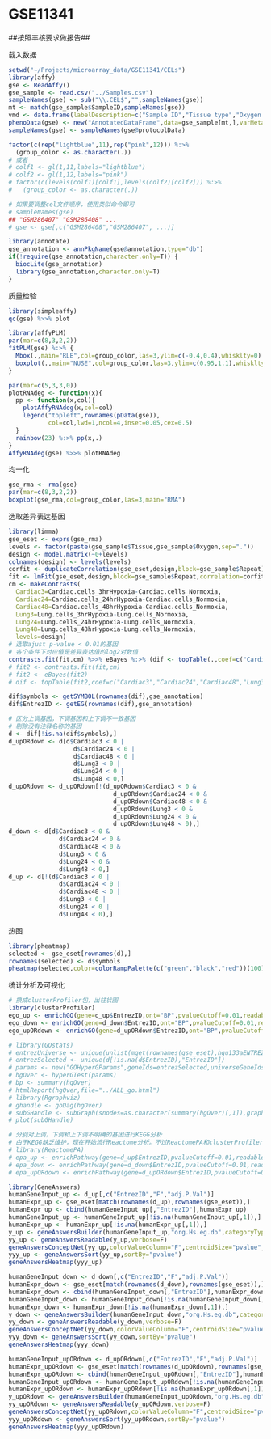 GSE11341
========================================================

##按照丰核要求做报告##

载入数据
```r
setwd("~/Projects/microarray_data/GSE11341/CELs")
library(affy)
gse <- ReadAffy()
gse_sample <- read.csv("../Samples.csv")
sampleNames(gse) <- sub("\\.CEL$","",sampleNames(gse))
mt <- match(gse_sample$SampleID,sampleNames(gse))
vmd <- data.frame(labelDescription=c("Sample ID","Tissue type","Oxygen status","Repeat times"))
phenoData(gse) <- new("AnnotatedDataFrame",data=gse_sample[mt,],varMetadata=vmd)
sampleNames(gse) <- sampleNames(gse@protocolData)

factor(c(rep("lightblue",11),rep("pink",12))) %:>% 
  (group_color <- as.character(.))
# 或者
# colf1 <- gl(1,11,labels="lightblue")
# colf2 <- gl(1,12,labels="pink")
# factor(c(levels(colf1)[colf1],levels(colf2)[colf2])) %:>% 
#   (group_color <- as.character(.))

# 如果要调整cel文件顺序，使用类似命令即可
# sampleNames(gse)
## "GSM286407" "GSM286408" ...
# gse <- gse[,c("GSM286408","GSM286407", ...)]

library(annotate)
gse_annotation <- annPkgName(gse@annotation,type="db")
if(!require(gse_annotation,character.only=T)) {
  biocLite(gse_annotation)
  library(gse_annotation,character.only=T)
}
```

质量检验

```r
library(simpleaffy)
qc(gse) %>>% plot

library(affyPLM)
par(mar=c(8,3,2,2))
fitPLM(gse) %:>% {
  Mbox(.,main="RLE",col=group_color,las=3,ylim=c(-0.4,0.4),whisklty=0)
  boxplot(.,main="NUSE",col=group_color,las=3,ylim=c(0.95,1.1),whisklty=0)
}

par(mar=c(5,3,3,0))
plotRNAdeg <- function(x){
  pp <- function(x,col){
    plotAffyRNAdeg(x,col=col)
    legend("topleft",rownames(pData(gse)),
           col=col,lwd=1,ncol=4,inset=0.05,cex=0.5)
  }
  rainbow(23) %:>% pp(x,.)
}
AffyRNAdeg(gse) %>>% plotRNAdeg
```

均一化

```r
gse_rma <- rma(gse)
par(mar=c(8,3,2,2))
boxplot(gse_rma,col=group_color,las=3,main="RMA")
```

选取差异表达基因

```r
library(limma)
gse_eset <- exprs(gse_rma)
levels <- factor(paste(gse_sample$Tissue,gse_sample$Oxygen,sep="."))
design <- model.matrix(~0+levels)
colnames(design) <- levels(levels)
corfit <- duplicateCorrelation(gse_eset,design,block=gse_sample$Repeat)
fit <- lmFit(gse_eset,design,block=gse_sample$Repeat,correlation=corfit$consensus.correlation)
cm <- makeContrasts(
  Cardiac3=Cardiac.cells_3hrHypoxia-Cardiac.cells_Normoxia,
  Cardiac24=Cardiac.cells_24hrHypoxia-Cardiac.cells_Normoxia,
  Cardiac48=Cardiac.cells_48hrHypoxia-Cardiac.cells_Normoxia,
  Lung3=Lung.cells_3hrHypoxia-Lung.cells_Normoxia,
  Lung24=Lung.cells_24hrHypoxia-Lung.cells_Normoxia,
  Lung48=Lung.cells_48hrHypoxia-Lung.cells_Normoxia,
  levels=design)
# 选取ajust p-value < 0.01的基因
# 各个条件下对应值是差异表达值的log2对数值
contrasts.fit(fit,cm) %>>% eBayes %:>% (dif <- topTable(.,coef=c("Cardiac3","Cardiac24","Cardiac48","Lung3","Lung24","Lung48"),number=335))
# fit2 <- contrasts.fit(fit,cm)
# fit2 <- eBayes(fit2)
# dif <- topTable(fit2,coef=c("Cardiac3","Cardiac24","Cardiac48","Lung3","Lung24","Lung48"),number=335)

dif$symbols <- getSYMBOL(rownames(dif),gse_annotation)
dif$EntrezID <- getEG(rownames(dif),gse_annotation)

# 区分上调基因，下调基因和上下调不一致基因
# 剔除没有注释名称的基因
d <- dif[!is.na(dif$symbols),]
d_upORdown <- d[d$Cardiac3 < 0 |
                  d$Cardiac24 < 0 |
                  d$Cardiac48 < 0 |
                  d$Lung3 < 0 |
                  d$Lung24 < 0 |
                  d$Lung48 < 0,]
d_upORdown <- d_upORdown[!(d_upORdown$Cardiac3 < 0 &
                             d_upORdown$Cardiac24 < 0 &
                             d_upORdown$Cardiac48 < 0 &
                             d_upORdown$Lung3 < 0 &
                             d_upORdown$Lung24 < 0 &
                             d_upORdown$Lung48 < 0),]
d_down <- d[d$Cardiac3 < 0 &
              d$Cardiac24 < 0 &
              d$Cardiac48 < 0 &
              d$Lung3 < 0 &
              d$Lung24 < 0 &
              d$Lung48 < 0,]
d_up <- d[!(d$Cardiac3 < 0 |
              d$Cardiac24 < 0 |
              d$Cardiac48 < 0 |
              d$Lung3 < 0 |
              d$Lung24 < 0 |
              d$Lung48 < 0),]
```

热图

```r
library(pheatmap)
selected <- gse_eset[rownames(d),]
rownames(selected) <- d$symbols
pheatmap(selected,color=colorRampPalette(c("green","black","red"))(100),border_color=NA)
```

统计分析及可视化

```r
# 换成clusterProfiler包，出柱状图
library(clusterProfiler)
ego_up <- enrichGO(gene=d_up$EntrezID,ont="BP",pvalueCutoff=0.01,readable=T)
ego_down <- enrichGO(gene=d_down$EntrezID,ont="BP",pvalueCutoff=0.01,readable=T)
ego_upORdown <- enrichGO(gene=d_upORdown$EntrezID,ont="BP",pvalueCutoff=0.01,readable=T)

# library(GOstats)
# entrezUniverse <- unique(unlist(mget(rownames(gse_eset),hgu133aENTREZID)))
# entrezSelected <- unique(d[!is.na(d$EntrezID),"EntrezID"])
# params <- new("GOHyperGParams",geneIds=entrezSelected,universeGeneIds=entrezUniverse,annotation=gse_annotation,ontology="BP",pvalueCutoff=0.001,conditional=F,testDirection="over")
# hgOver <- hyperGTest(params)
# bp <- summary(hgOver)
# htmlReport(hgOver,file="../ALL_go.html")
# library(Rgraphviz)
# ghandle <- goDag(hgOver)
# subGHandle <- subGraph(snodes=as.character(summary(hgOver)[,1]),graph=ghandle)
# plot(subGHandle)

# 分别对上调，下调和上下调不明确的基因进行KEGG分析
# 由于KEGG缺乏维护，现在开始流行Reactome分析。不过ReactomePA和clusterProfiler包分析enrichPathway和enrichKEGG结果数量明显少于GeneAnswers包，还有赖于未来的项目验证。
# library(ReactomePA)
# epa_up <- enrichPathway(gene=d_up$EntrezID,pvalueCutoff=0.01,readable=T)
# epa_down <- enrichPathway(gene=d_down$EntrezID,pvalueCutoff=0.01,readable=T)
# epa_upORdown <- enrichPathway(gene=d_upORdown$EntrezID,pvalueCutoff=0.01,readable=T)

library(GeneAnswers)
humanGeneInput_up <- d_up[,c("EntrezID","F","adj.P.Val")]
humanExpr_up <- gse_eset[match(rownames(d_up),rownames(gse_eset)),]
humanExpr_up <- cbind(humanGeneInput_up[,"EntrezID"],humanExpr_up)
humanGeneInput_up <- humanGeneInput_up[!is.na(humanGeneInput_up[,1]),]
humanExpr_up <- humanExpr_up[!is.na(humanExpr_up[,1]),]
y_up <- geneAnswersBuilder(humanGeneInput_up,"org.Hs.eg.db",categoryType="KEGG",testType="hyperG",pvalueT=0.01,geneExpressionProfile=humanExpr_up,verbose=F)
yy_up <- geneAnswersReadable(y_up,verbose=F)
geneAnswersConceptNet(yy_up,colorValueColumn="F",centroidSize="pvalue",output="interactive")
yyy_up <- geneAnswersSort(yy_up,sortBy="pvalue")
geneAnswersHeatmap(yyy_up)

humanGeneInput_down <- d_down[,c("EntrezID","F","adj.P.Val")]
humanExpr_down <- gse_eset[match(rownames(d_down),rownames(gse_eset)),]
humanExpr_down <- cbind(humanGeneInput_down[,"EntrezID"],humanExpr_down)
humanGeneInput_down <- humanGeneInput_down[!is.na(humanGeneInput_down[,1]),]
humanExpr_down <- humanExpr_down[!is.na(humanExpr_down[,1]),]
y_down <- geneAnswersBuilder(humanGeneInput_down,"org.Hs.eg.db",categoryType="KEGG",testType="hyperG",pvalueT=0.01,geneExpressionProfile=humanExpr_down,verbose=F)
yy_down <- geneAnswersReadable(y_down,verbose=F)
geneAnswersConceptNet(yy_down,colorValueColumn="F",centroidSize="pvalue",output="interactive")
yyy_down <- geneAnswersSort(yy_down,sortBy="pvalue")
geneAnswersHeatmap(yyy_down)

humanGeneInput_upORdown <- d_upORdown[,c("EntrezID","F","adj.P.Val")]
humanExpr_upORdown <- gse_eset[match(rownames(d_upORdown),rownames(gse_eset)),]
humanExpr_upORdown <- cbind(humanGeneInput_upORdown[,"EntrezID"],humanExpr_upORdown)
humanGeneInput_upORdown <- humanGeneInput_upORdown[!is.na(humanGeneInput_upORdown[,1]),]
humanExpr_upORdown <- humanExpr_upORdown[!is.na(humanExpr_upORdown[,1]),]
y_upORdown <- geneAnswersBuilder(humanGeneInput_upORdown,"org.Hs.eg.db",categoryType="KEGG",testType="hyperG",pvalueT=0.01,geneExpressionProfile=humanExpr_upORdown,verbose=F)
yy_upORdown <- geneAnswersReadable(y_upORdown,verbose=F)
geneAnswersConceptNet(yy_upORdown,colorValueColumn="F",centroidSize="pvalue",output="interactive")
yyy_upORdown <- geneAnswersSort(yy_upORdown,sortBy="pvalue")
geneAnswersHeatmap(yyy_upORdown)
```